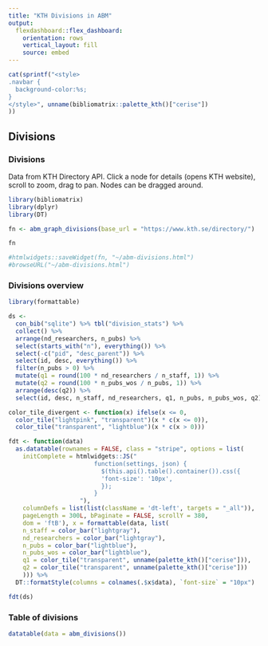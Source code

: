 ```yaml
---
title: "KTH Divisions in ABM"
output: 
  flexdashboard::flex_dashboard:
    orientation: rows
    vertical_layout: fill
    source: embed
---
```


```r
cat(sprintf("<style>                     
.navbar {
  background-color:%s;
}
</style>", unname(bibliomatrix::palette_kth()["cerise"])
))                  

```

Divisions {.tabset .tabset-fade}
-------------------------------------

### Divisions

Data from KTH Directory API. Click a node for details (opens KTH website), scroll to zoom, drag to pan. Nodes can be dragged around.

```r

library(bibliomatrix)
library(dplyr)
library(DT)

fn <- abm_graph_divisions(base_url = "https://www.kth.se/directory/") 

fn

#htmlwidgets::saveWidget(fn, "~/abm-divisions.html")
#browseURL("~/abm-divisions.html")

```

### Divisions overview

```r
library(formattable)

ds <- 
  con_bib("sqlite") %>% tbl("division_stats") %>% 
  collect() %>% 
  arrange(nd_researchers, n_pubs) %>% 
  select(starts_with("n"), everything()) %>%
  select(-c("pid", "desc_parent")) %>%
  select(id, desc, everything()) %>%
  filter(n_pubs > 0) %>%
  mutate(q1 = round(100 * nd_researchers / n_staff, 1)) %>%
  mutate(q2 = round(100 * n_pubs_wos / n_pubs, 1)) %>%
  arrange(desc(q2)) %>%
  select(id, desc, n_staff, nd_researchers, q1, n_pubs, n_pubs_wos, q2)

color_tile_divergent <- function(x) ifelse(x <= 0, 
  color_tile("lightpink", "transparent")(x * c(x <= 0)),
  color_tile("transparent", "lightblue")(x * c(x > 0)))

fdt <- function(data)
  as.datatable(rownames = FALSE, class = "stripe", options = list(
    initComplete = htmlwidgets::JS("
                        function(settings, json) {
                          $(this.api().table().container()).css({
                          'font-size': '10px',
                          });
                        }
                    "),
    columnDefs = list(list(className = 'dt-left', targets = "_all")),
    pageLength = 300L, bPaginate = FALSE, scrollY = 380,
    dom = 'ftB'), x = formattable(data, list(
    n_staff = color_bar("lightgray"),
    nd_researchers = color_bar("lightgray"),
    n_pubs = color_bar("lightblue"),
    n_pubs_wos = color_bar("lightblue"),
    q1 = color_tile("transparent", unname(palette_kth()["cerise"])),
    q2 = color_tile("transparent", unname(palette_kth()["cerise"]))
    ))) %>% 
  DT::formatStyle(columns = colnames(.$x$data), `font-size` = "10px")

fdt(ds)
```

### Table of divisions

```r

datatable(data = abm_divisions())
```

